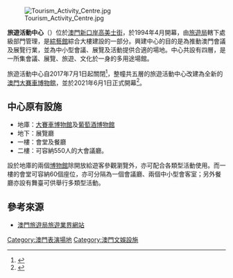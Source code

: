 [[File:Tourism_Activity_Centre.jpg|thumb]]

'''旅遊活動中心'''（{{lang-pt|'''Centro de Actividades Turísticas'''}}）位於[[澳門|澳門]][[新口岸|新口岸]][[高美士街|高美士街]]，於1994年4月開幕，由[[旅遊局_(澳門)|旅遊局]]轄下處級部門管理，是[[綜藝館|綜藝館]]綜合大樓建設的一部分。興建中心的目的是為推動澳門會議及展覽行業，並為中小型會議、展覽及活動提供合適的場地。中心共設有四層，是一所集會議、展覽、旅遊、文化於一身的多用途場館。

旅遊活動中心自2017年7月1日起關閉<ref>{{Cite web|title=大賽車博物館、葡萄酒博物館及旅遊活動中心於7月1日起關閉|url=https://mtt.macaotourism.gov.mo/201707/cn/contents/1/706.html?1498837313|access-date=2021-07-22|archive-date=2017-07-07|archive-url=https://web.archive.org/web/20170707202231/http://mtt.macaotourism.gov.mo/201707/cn/contents/1/706.html?1498837313|dead-url=no}}</ref>，整幢共五層的旅遊活動中心改建為全新的[[大賽車博物館|澳門大賽車博物館]]，並於2021年6月1日正式開幕<ref>{{Cite web|title=澳門大賽車博物館6月1日正式開幕|url=https://www.gov.mo/zh-hant/news/439867/|access-date=2021-07-22|work=澳門特別行政區政府入口網站|language=zh-hant|archive-date=2021-07-22|archive-url=https://web.archive.org/web/20210722073157/https://www.gov.mo/zh-hant/news/439867/|dead-url=no}}</ref>。

== 中心原有設施 ==
*地庫：[[大賽車博物館|大賽車博物館]]及[[葡萄酒博物館|葡萄酒博物館]]
*地下：展覽廳
*一樓：會堂及餐廳
*二樓：可容納550人的大會議廳。

設於地庫的兩個[[博物館|博物館]]除開放給遊客參觀瀏覽外，亦可配合各類型活動使用。而一樓的會堂可容納60個座位，亦可分隔為一個會議廳、兩個中小型會客室；另外餐廳亦設有舞臺可供舉行多類型活動。

== 參考來源 ==
*[http://industry.macautourism.gov.mo/cn/index.php 澳門旅遊局旅遊業界網站] {{Wayback|url=http://industry.macautourism.gov.mo/cn/index.php |date=20071026093652 }}


{{澳門會展場地}}

[[Category:澳門表演場地|Category:澳門表演場地]]
[[Category:澳門文娛設施|Category:澳門文娛設施]]
